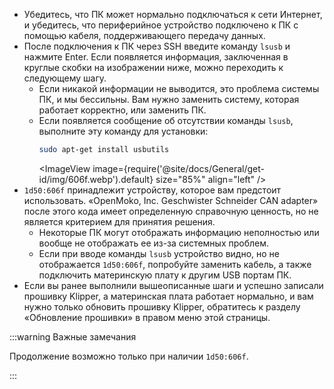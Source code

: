 * Убедитесь, что ПК может нормально подключаться к сети Интернет, и убедитесь, что периферийное устройство подключено к ПК с помощью кабеля, поддерживающего передачу данных.
* После подключения к ПК через SSH введите команду `lsusb` и нажмите Enter. Если появляется информация, заключенная в круглые скобки на изображении ниже, можно переходить к следующему шагу.
    * Если никакой информации не выводится, это проблема системы ПК, и мы бессильны. Вам нужно заменить систему, которая работает корректно, или заменить ПК.
    * Если появляется сообщение об отсутствии команды `lsusb`, выполните эту команду для установки:
        ```bash
        sudo apt-get install usbutils
        ```
        <ImageView image={require('@site/docs/General/get-id/img/606f.webp').default} size="85%" align="left" />
* `1d50:606f` принадлежит устройству, которое вам предстоит использовать. «OpenMoko, Inc. Geschwister Schneider CAN adapter» после этого кода имеет определенную справочную ценность, но не является критерием для принятия решения.
    * Некоторые ПК могут отображать информацию неполностью или вообще не отображать ее из-за системных проблем.
    * Если при вводе команды `lsusb` устройство видно, но не отображается `1d50:606f`, попробуйте заменить кабель, а также подключить материнскую плату к другим USB портам ПК.
* Если вы ранее выполнили вышеописанные шаги и успешно записали прошивку Klipper, а материнская плата работает нормально, и вам нужно только обновить прошивку Klipper, обратитесь к разделу «Обновление прошивки» в правом меню этой страницы.

:::warning Важные замечания

Продолжение возможно только при наличии `1d50:606f`.

:::
